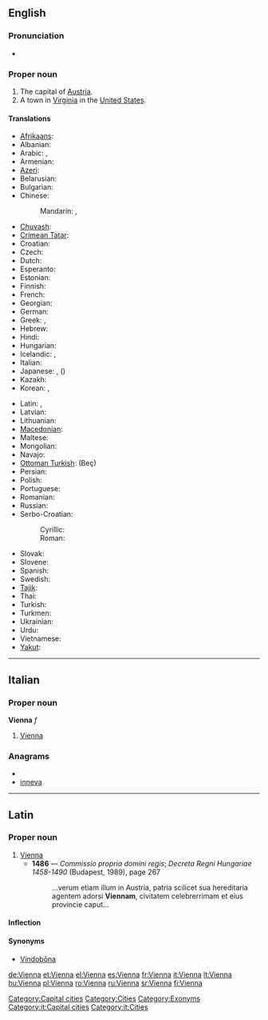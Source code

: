 {{wikipedia}}
==English==

===Pronunciation===
* {{IPA|/viˈɛnə/}}

===Proper noun===
{{en-proper noun}}

# The capital of [[Austria]].
# A town in [[Virginia]] in the [[United States]].

====Translations====
{{trans-top|capital of Austria}}
* [[Afrikaans]]: {{t|af|Wene|xs=Afrikaans}}
* Albanian: {{t|sq|Vjena|xs=Albanian}}
* Arabic: {{t|ar|فيينا|f|tr=fiyanna, viyénna}}, {{t|ar|ڤيينا|f|tr=viyénna}}
* Armenian: {{t-|hy|Վիեննա|tr=Vienna}}
* [[Azeri]]: {{t-|az|Vyana|xs=Azeri}}
* Belarusian: {{t-|be|Вена|f|tr=Véna|xs=Belarusian}}
* Bulgarian: {{t|bg|Виена|f|tr=Viéna}}
* Chinese:
*: Mandarin: {{t-|cmn|維也納|sc=Hani}}, {{t-|cmn|维也纳|tr=Wéiyěnà|sc=Hani}}
* [[Chuvash]]: {{tø|cv|Вена|tr=Vena|sc=Cyrl}}
* [[Crimean Tatar]]: {{tø|crh|Viyana}}
* Croatian: {{t+|hr|Beč|m}}
* Czech: {{t-|cs|Vídeň|f}}
* Dutch: {{t-|nl|Wenen}}
* Esperanto: {{t-|eo|Vieno|xs=Esperanto}}
* Estonian: {{t+|et|Viin}}
* Finnish: {{t+|fi|Wien}}
* French: {{t+|fr|Vienne|f}}
* Georgian: {{t|ka|ვენა|tr=vena|sc=Geor|xs=Georgian}}
* German: {{t+|de|Wien|n}}
* Greek: {{t|el|Βιέννη|f|tr=Viénni}}, {{t|el|Βιένη|f|tr=Viéni}}
* Hebrew: {{t-|he|וינה|f|tr=vīna}}
* Hindi: {{t|hi|वियना|tr=viyanā|xs=Hindi}}
* Hungarian: {{t+|hu|Bécs}}
* Icelandic: {{t-|is|Vín|f}}, {{t-|is|Vínarborg|f}}
* Italian: {{t+|it|Vienna|f}}
* Japanese: {{t-|ja|ウィーン|tr=Wīn}}, ({{t|ja|維納}})
* Kazakh: {{t-|kk|Вена|tr=Vena|sc=Cyrl|xs=Kazakh}}
* Korean: {{t-|ko|빈|tr=Bin}}, {{t-|ko|비엔나|tr=Bienna}}
{{trans-mid}}
* Latin: {{t-|la|Vienna|f}}, {{t+|la|Vindobona|f}}
* Latvian: {{t|lv|Vīne|xs=Latvian}}
* Lithuanian: {{t+|lt|Viena|xs=Lithuanian}}
* [[Macedonian]]: {{t|mk|Виена|f|tr=Viéna}}
* Maltese: {{t|mt|Vjenna|f|xs=Maltese}}
* Mongolian: {{t-|mn|Вена|tr=Véna|sc=Cyrl|xs=Mongolian}}
* Navajo: {{tø|nv|Biin}}
* [[Ottoman Turkish]]: {{ota-Arab|[[بچ]]}} (Beç)
* Persian: {{t|fa|وین|tr=Vin}}
* Polish: {{t+|pl|Wiedeń|m}}
* Portuguese: {{t-|pt|Viena|f}}
* Romanian: {{t+|ro|Viena|f}}
* Russian: {{t-|ru|Вена|f|tr=Véna}}
* Serbo-Croatian:
*: Cyrillic: {{tø|sh|Беч|m|alt=Бе̑ч|sc=Cyrl|xs=Serbo-Croatian}}
*: Roman: {{tø|sh|Beč|m|alt=Bȇč|xs=Serbo-Croatian}}
* Slovak: {{t|sk|Viedeň|f}}
* Slovene: {{t+|sl|Dunaj|m}}
* Spanish: {{t+|es|Viena|f}}
* Swedish: {{t+|sv|Wien}}
* [[Tajik]]: {{t-|tg|Вена|tr=Vena|sc=Cyrl|xs=Tajik}}
* Thai: {{t|th| เวียนนา|tr=wiannaa}}
* Turkish: {{t+|tr|Viyana}}
* Turkmen: {{t|tk|Wena|xs=Turkmen}}
* Ukrainian: {{t|uk|Відень|f|tr=Víden'|xs=Ukrainian}}
* Urdu: {{t|ur|ویانا|tr=viyanā|xs=Urdu}}
* Vietnamese: {{t|vi|Viên|xs=Vietnamese}}
* [[Yakut]]: {{tø|sah|Вена|tr=Vena|sc=Cyrl}}
{{trans-bottom}}

{{trans-top|in Virginia, USA}}
{{trans-mid}}
{{trans-bottom}}

[[Category:Capital cities]]
[[Category:Cities]]
[[Category:Exonyms]]

----

==Italian==

===Proper noun===
'''Vienna''' ''f''

# [[#English|Vienna]] {{gloss|capital of Austria}}

===Anagrams===
* {{alphagram|aeinnv}}
* [[inneva#Italian|inneva]]

[[Category:it:Capital cities]]
[[Category:it:Cities]]

----

==Latin==

===Proper noun===
{{la-proper noun|Vienna|Viennae|Viennae|f|first}}

# [[#English|Vienna]]
#* '''1486''' — ''Commissio propria domini regis''; ''Decreta Regni Hungariae 1458-1490'' (Budapest, 1989), page 267
#*: ...verum etiam illum in Austria, patria scilicet sua hereditaria agentem adorsi '''Viennam''', civitatem celebrerrimam et eius provincie caput...

====Inflection====
{{la-decl-1st-loc|Vienn}}

====Synonyms====
* [[Vindobona|Vindobōna]]

[[de:Vienna]]
[[et:Vienna]]
[[el:Vienna]]
[[es:Vienna]]
[[fr:Vienna]]
[[it:Vienna]]
[[lt:Vienna]]
[[hu:Vienna]]
[[pl:Vienna]]
[[ro:Vienna]]
[[ru:Vienna]]
[[sr:Vienna]]
[[fi:Vienna]]